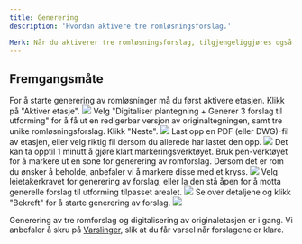 ```yaml
---
title: Generering
description: 'Hvordan aktivere tre romløsningsforslag.'

Merk: Når du aktiverer tre romløsningsforslag, tilgjengeliggjøres også originaltegningen.
---
```


## Fremgangsmåte

<Steps>
    <Step title="Aktiver etasje">
        For å starte generering av romløsninger må du først aktivere etasjen. Klikk på "Aktiver etasje".
        <Frame type="ghost">
            <img src="/images/dashboard/aktivering/generering/steg-1.png" />
        </Frame>
    </Step>
    <Step title="Velg 'Generering'">
        Velg "Digitaliser plantegning + Generer 3 forslag til utforming" for å få ut en redigerbar versjon av originaltegningen, samt tre unike romløsningsforslag. Klikk "Neste".
        <Frame type="ghost">
            <img src="/images/dashboard/aktivering/generering/steg-2.png" />
        </Frame>
    </Step>
    <Step title="Last opp fil">
        Last opp en PDF (eller DWG)-fil av etasjen, eller velg riktig fil dersom du allerede har lastet den opp.
        <Frame type="ghost">
            <img src="/images/dashboard/aktivering/generering/steg-3.png" />
        </Frame>
    </Step>
    <Step title="Marker område for generering">
        <Info>
            Det kan ta opptil 1 minutt å gjøre klart markeringsverktøyet.
        </Info>
        Bruk pen-verktøyet for å markere ut en sone for generering av romforslag. Dersom det er rom du ønsker å beholde, anbefaler vi å markere disse med et kryss.
        <Frame type="ghost">
            <img src="/images/dashboard/aktivering/generering/steg-4.png" />
        </Frame>
    </Step>
    <Step title="Velg leietaker">
        Velg leietakerkravet for generering av forslag, eller la den stå åpen for å motta generelle forslag til utforming tilpasset arealet.
        <Frame type="ghost">
            <img src="/images/dashboard/aktivering/generering/steg-5.png" />
        </Frame>
    </Step>
    <Step title="Bekreft generering">
        Se over detaljene og klikk "Bekreft" for å starte generering av forslag.
        <Frame type="ghost">
            <img src="/images/dashboard/aktivering/generering/steg-6.png" />
        </Frame>
    </Step>
</Steps>

Generering av tre romforslag og digitalisering av originaletasjen er i gang. Vi anbefaler å skru på [Varslinger](/pages/dashboard/innstillinger/varslinger), slik at du får varsel når forslagene er klare.
